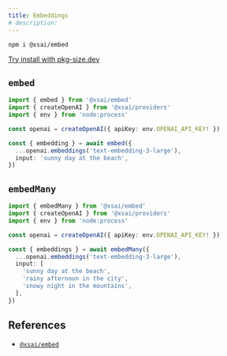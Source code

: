 ```yaml
---
title: Embeddings
# description: 
---
```


```package-install
npm i @xsai/embed
```

[Try install with pkg-size.dev](https://pkg-size.dev/@xsai/embed)

## `embed`

```ts twoslash
import { embed } from '@xsai/embed'
import { createOpenAI } from '@xsai/providers'
import { env } from 'node:process'

const openai = createOpenAI({ apiKey: env.OPENAI_API_KEY! })

const { embedding } = await embed({
  ...openai.embeddings('text-embedding-3-large'),
  input: 'sunny day at the beach',
})
```

## `embedMany`

```ts twoslash
import { embedMany } from '@xsai/embed'
import { createOpenAI } from '@xsai/providers'
import { env } from 'node:process'

const openai = createOpenAI({ apiKey: env.OPENAI_API_KEY! })

const { embeddings } = await embedMany({
  ...openai.embeddings('text-embedding-3-large'),
  input: [
    'sunny day at the beach',
    'rainy afternoon in the city',
    'snowy night in the mountains',
  ],
})
```

## References

- [`@xsai/embed`](../references/embed)
